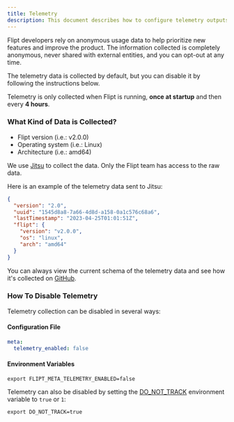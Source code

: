 ```yaml
---
title: Telemetry
description: This document describes how to configure telemetry outputs as well as what data is captured for Flipt v2.
---
```


Flipt developers rely on anonymous usage data to help prioritize new features and improve the product. The information collected is completely anonymous,
never shared with external entities, and you can opt-out at any time.

The telemetry data is collected by default, but you can disable it by following the instructions below.

Telemetry is only collected when Flipt is running, **once at startup** and then every **4 hours**.

### What Kind of Data is Collected?

- Flipt version (i.e.: v2.0.0)
- Operating system (i.e.: Linux)
- Architecture (i.e.: amd64)

We use [Jitsu](https://jitsu.com/) to collect the data. Only the Flipt team has access to the raw data.

Here is an example of the telemetry data sent to Jitsu:

```json
{
  "version": "2.0",
  "uuid": "1545d8a8-7a66-4d8d-a158-0a1c576c68a6",
  "lastTimestamp": "2023-04-25T01:01:51Z",
  "flipt": {
    "version": "v2.0.0",
    "os": "linux",
    "arch": "amd64"
  }
}
```

You can always view the current schema of the telemetry data and see how it's collected on
[GitHub](https://github.com/flipt-io/flipt/blob/main/internal/telemetry/telemetry.go).

### How To Disable Telemetry

Telemetry collection can be disabled in several ways:

#### Configuration File

```yaml
meta:
  telemetry_enabled: false
```

#### Environment Variables

```shell
export FLIPT_META_TELEMETRY_ENABLED=false
```

Telemetry can also be disabled by setting the [DO_NOT_TRACK](https://consoledonottrack.com/) environment variable to `true` or `1`:

```shell
export DO_NOT_TRACK=true
```
